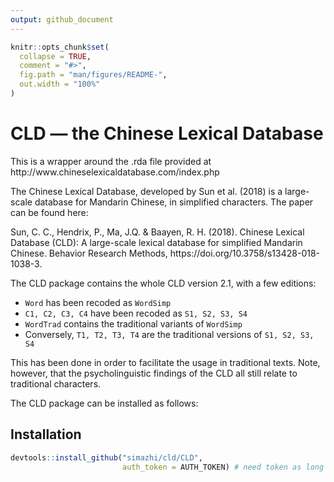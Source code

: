 ```yaml
---
output: github_document
---
```


<!-- README.md is generated from README.Rmd. Please edit that file -->

```r
knitr::opts_chunk$set(
  collapse = TRUE,
  comment = "#>",
  fig.path = "man/figures/README-",
  out.width = "100%"
)
```

# CLD — the Chinese Lexical Database

<!-- badges: start -->
<!-- badges: end -->

This is a wrapper around the .rda file provided at http://www.chineselexicaldatabase.com/index.php

The Chinese Lexical Database, developed by Sun et al. (2018) is a large-scale database for Mandarin Chinese, in simplified characters.
The paper can be found here:

Sun, C. C., Hendrix, P., Ma, J.Q. & Baayen, R. H. (2018). Chinese Lexical Database (CLD): A large-scale lexical database for simplified Mandarin Chinese. Behavior Research Methods, https://doi.org/10.3758/s13428-018-1038-3.

The CLD package contains the whole CLD version 2.1, with a few editions:

* `Word` has been recoded as `WordSimp`
* `C1, C2, C3, C4` have been recoded as `S1, S2, S3, S4`
* `WordTrad` contains the traditional variants of `WordSimp`
* Conversely, `T1, T2, T3, T4` are the traditional versions of `S1, S2, S3, S4`

This has been done in order to facilitate the usage in traditional texts. 
Note, however, that the psycholinguistic findings of the CLD all still relate to traditional characters.

The CLD package can be installed as follows:

## Installation

```r
devtools::install_github("simazhi/cld/CLD", 
                         auth_token = AUTH_TOKEN) # need token as long as it's private
```

